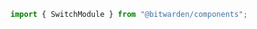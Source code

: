 

<Meta of={stories} />

```ts
import { SwitchModule } from "@bitwarden/components";
```

<Title />
<Description />

NOTE: The switch component will span 100% of the width of it's container. These stories have a
container with a `max-width` of 600px

<Primary />
<Controls />

## Stories

### Default

<Canvas of={stories.Default} />

### Used with a from

<Canvas of={stories.WithForm} />

### With Long Label

<Canvas of={stories.WithLongLabel} />

### Disabled

<Canvas of={stories.Disabled} />
